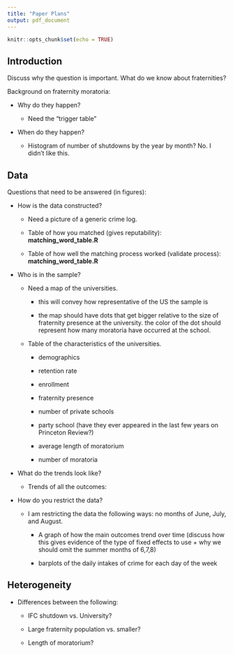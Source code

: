 ```yaml
---
title: "Paper Plans"
output: pdf_document
---
```


```r
knitr::opts_chunk$set(echo = TRUE)
```

## Introduction

Discuss why the question is important. What do we know about fraternities?

Background on fraternity moratoria:

-   Why do they happen?

    -   Need the "trigger table"

-   When do they happen?

    -   Histogram of number of shutdowns by the year by month? No. I didn't like this.

## Data

Questions that need to be answered (in figures):

-   How is the data constructed?

    -   Need a picture of a generic crime log.

    -   Table of how you matched (gives reputability): **matching_word_table.R**

    -   Table of how well the matching process worked (validate process): **matching_word_table.R**

-   Who is in the sample?

    -   Need a map of the universities.

        -   this will convey how representative of the US the sample is

        -   the map should have dots that get bigger relative to the size of fraternity presence at the university. the color of the dot should represent how many moratoria have occurred at the school.

    -   Table of the characteristics of the universities.

        -   demographics

        -   retention rate

        -   enrollment

        -   fraternity presence

        -   number of private schools

        -   party school (have they ever appeared in the last few years on Princeton Review?)

        -   average length of moratorium

        -   number of moratoria

-   What do the trends look like?

    -   Trends of all the outcomes:

-   How do you restrict the data?

    -   I am restricting the data the following ways: no months of June, July, and August.

        -   A graph of how the main outcomes trend over time (discuss how this gives evidence of the type of fixed effects to use + why we should omit the summer months of 6,7,8)

        -   barplots of the daily intakes of crime for each day of the week

## Heterogeneity

-   Differences between the following:

    -   IFC shutdown vs. University?

    -   Large fraternity population vs. smaller?

    -   Length of moratorium?
